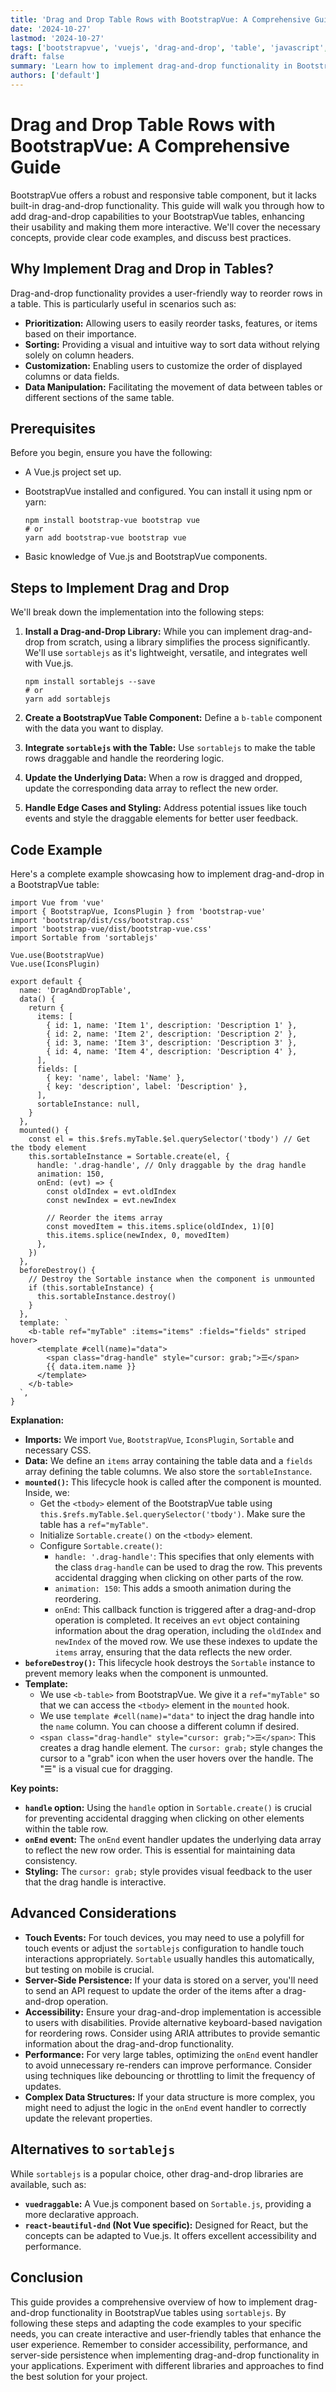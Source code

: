 ```yaml
---
title: 'Drag and Drop Table Rows with BootstrapVue: A Comprehensive Guide'
date: '2024-10-27'
lastmod: '2024-10-27'
tags: ['bootstrapvue', 'vuejs', 'drag-and-drop', 'table', 'javascript', 'frontend development']
draft: false
summary: 'Learn how to implement drag-and-drop functionality in BootstrapVue tables. This detailed guide provides step-by-step instructions and code examples to create interactive and user-friendly tables.'
authors: ['default']
---
```


# Drag and Drop Table Rows with BootstrapVue: A Comprehensive Guide

BootstrapVue offers a robust and responsive table component, but it lacks built-in drag-and-drop functionality. This guide will walk you through how to add drag-and-drop capabilities to your BootstrapVue tables, enhancing their usability and making them more interactive. We'll cover the necessary concepts, provide clear code examples, and discuss best practices.

## Why Implement Drag and Drop in Tables?

Drag-and-drop functionality provides a user-friendly way to reorder rows in a table. This is particularly useful in scenarios such as:

- **Prioritization:** Allowing users to easily reorder tasks, features, or items based on their importance.
- **Sorting:** Providing a visual and intuitive way to sort data without relying solely on column headers.
- **Customization:** Enabling users to customize the order of displayed columns or data fields.
- **Data Manipulation:** Facilitating the movement of data between tables or different sections of the same table.

## Prerequisites

Before you begin, ensure you have the following:

- A Vue.js project set up.
- BootstrapVue installed and configured. You can install it using npm or yarn:

  ```plaintext
  npm install bootstrap-vue bootstrap vue
  # or
  yarn add bootstrap-vue bootstrap vue
  ```

- Basic knowledge of Vue.js and BootstrapVue components.

## Steps to Implement Drag and Drop

We'll break down the implementation into the following steps:

1.  **Install a Drag-and-Drop Library:** While you can implement drag-and-drop from scratch, using a library simplifies the process significantly. We'll use `sortablejs` as it's lightweight, versatile, and integrates well with Vue.js.

    ```plaintext
    npm install sortablejs --save
    # or
    yarn add sortablejs
    ```

2.  **Create a BootstrapVue Table Component:** Define a `b-table` component with the data you want to display.

3.  **Integrate `sortablejs` with the Table:** Use `sortablejs` to make the table rows draggable and handle the reordering logic.

4.  **Update the Underlying Data:** When a row is dragged and dropped, update the corresponding data array to reflect the new order.

5.  **Handle Edge Cases and Styling:** Address potential issues like touch events and style the draggable elements for better user feedback.

## Code Example

Here's a complete example showcasing how to implement drag-and-drop in a BootstrapVue table:

```plaintext
import Vue from 'vue'
import { BootstrapVue, IconsPlugin } from 'bootstrap-vue'
import 'bootstrap/dist/css/bootstrap.css'
import 'bootstrap-vue/dist/bootstrap-vue.css'
import Sortable from 'sortablejs'

Vue.use(BootstrapVue)
Vue.use(IconsPlugin)

export default {
  name: 'DragAndDropTable',
  data() {
    return {
      items: [
        { id: 1, name: 'Item 1', description: 'Description 1' },
        { id: 2, name: 'Item 2', description: 'Description 2' },
        { id: 3, name: 'Item 3', description: 'Description 3' },
        { id: 4, name: 'Item 4', description: 'Description 4' },
      ],
      fields: [
        { key: 'name', label: 'Name' },
        { key: 'description', label: 'Description' },
      ],
      sortableInstance: null,
    }
  },
  mounted() {
    const el = this.$refs.myTable.$el.querySelector('tbody') // Get the tbody element
    this.sortableInstance = Sortable.create(el, {
      handle: '.drag-handle', // Only draggable by the drag handle
      animation: 150,
      onEnd: (evt) => {
        const oldIndex = evt.oldIndex
        const newIndex = evt.newIndex

        // Reorder the items array
        const movedItem = this.items.splice(oldIndex, 1)[0]
        this.items.splice(newIndex, 0, movedItem)
      },
    })
  },
  beforeDestroy() {
    // Destroy the Sortable instance when the component is unmounted
    if (this.sortableInstance) {
      this.sortableInstance.destroy()
    }
  },
  template: `
    <b-table ref="myTable" :items="items" :fields="fields" striped hover>
      <template #cell(name)="data">
        <span class="drag-handle" style="cursor: grab;">☰</span>
        {{ data.item.name }}
      </template>
    </b-table>
  `,
}
```

**Explanation:**

- **Imports:** We import `Vue`, `BootstrapVue`, `IconsPlugin`, `Sortable` and necessary CSS.
- **Data:** We define an `items` array containing the table data and a `fields` array defining the table columns. We also store the `sortableInstance`.
- **`mounted()`:** This lifecycle hook is called after the component is mounted. Inside, we:
  - Get the `<tbody>` element of the BootstrapVue table using `this.$refs.myTable.$el.querySelector('tbody')`. Make sure the table has a `ref="myTable"`.
  - Initialize `Sortable.create()` on the `<tbody>` element.
  - Configure `Sortable.create()`:
    - `handle: '.drag-handle'`: This specifies that only elements with the class `drag-handle` can be used to drag the row. This prevents accidental dragging when clicking on other parts of the row.
    - `animation: 150`: This adds a smooth animation during the reordering.
    - `onEnd`: This callback function is triggered after a drag-and-drop operation is completed. It receives an `evt` object containing information about the drag operation, including the `oldIndex` and `newIndex` of the moved row. We use these indexes to update the `items` array, ensuring that the data reflects the new order.
- **`beforeDestroy()`:** This lifecycle hook destroys the `Sortable` instance to prevent memory leaks when the component is unmounted.
- **Template:**
  - We use `<b-table>` from BootstrapVue. We give it a `ref="myTable"` so that we can access the `<tbody>` element in the `mounted` hook.
  - We use `template #cell(name)="data"` to inject the drag handle into the `name` column. You can choose a different column if desired.
  - `<span class="drag-handle" style="cursor: grab;">☰</span>`: This creates a drag handle element. The `cursor: grab;` style changes the cursor to a "grab" icon when the user hovers over the handle. The "☰" is a visual cue for dragging.

**Key points:**

- **`handle` option:** Using the `handle` option in `Sortable.create()` is crucial for preventing accidental dragging when clicking on other elements within the table row.
- **`onEnd` event:** The `onEnd` event handler updates the underlying data array to reflect the new row order. This is essential for maintaining data consistency.
- **Styling:** The `cursor: grab;` style provides visual feedback to the user that the drag handle is interactive.

## Advanced Considerations

- **Touch Events:** For touch devices, you may need to use a polyfill for touch events or adjust the `sortablejs` configuration to handle touch interactions appropriately. `Sortable` usually handles this automatically, but testing on mobile is crucial.
- **Server-Side Persistence:** If your data is stored on a server, you'll need to send an API request to update the order of the items after a drag-and-drop operation.
- **Accessibility:** Ensure your drag-and-drop implementation is accessible to users with disabilities. Provide alternative keyboard-based navigation for reordering rows. Consider using ARIA attributes to provide semantic information about the drag-and-drop functionality.
- **Performance:** For very large tables, optimizing the `onEnd` event handler to avoid unnecessary re-renders can improve performance. Consider using techniques like debouncing or throttling to limit the frequency of updates.
- **Complex Data Structures:** If your data structure is more complex, you might need to adjust the logic in the `onEnd` event handler to correctly update the relevant properties.

## Alternatives to `sortablejs`

While `sortablejs` is a popular choice, other drag-and-drop libraries are available, such as:

- **`vuedraggable`:** A Vue.js component based on `Sortable.js`, providing a more declarative approach.
- **`react-beautiful-dnd` (Not Vue specific):** Designed for React, but the concepts can be adapted to Vue.js. It offers excellent accessibility and performance.

## Conclusion

This guide provides a comprehensive overview of how to implement drag-and-drop functionality in BootstrapVue tables using `sortablejs`. By following these steps and adapting the code examples to your specific needs, you can create interactive and user-friendly tables that enhance the user experience. Remember to consider accessibility, performance, and server-side persistence when implementing drag-and-drop functionality in your applications. Experiment with different libraries and approaches to find the best solution for your project.
